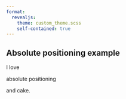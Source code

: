 ```yaml
---
format: 
  revealjs:
    theme: custom_theme.scss
    self-contained: true
---
```


## Absolute positioning example

[I love]{.absolute top=100 left=0}

[absolute positioning]{.absolute top="50%" left="30%"}

[and cake.]{.absolute bottom=0 right=0}